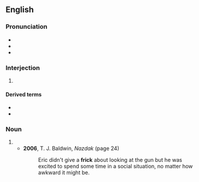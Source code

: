 {{also|Frick}}
==English==

===Pronunciation===
* {{IPA|en|/fɹɪk/}}
* {{audio|en|LL-Q1860 (eng)-Vealhurl-frick.wav|Audio (Southern England)}}
* {{rhymes|en|ɪk}}

===Interjection===
{{en-interj}}

# {{euphemistic form of|en|fuck}}

====Derived terms====
* {{l|en|fricker}}
* {{l|en|fricking}}

===Noun===
{{en-noun}}

# {{euphemistic form of|en|fuck}}
#* '''2006''', T. J. Baldwin, ''Nazdak'' (page 24)
#*: Eric didn't give a '''frick''' about looking at the gun but he was excited to spend some time in a social situation, no matter how awkward it might be.